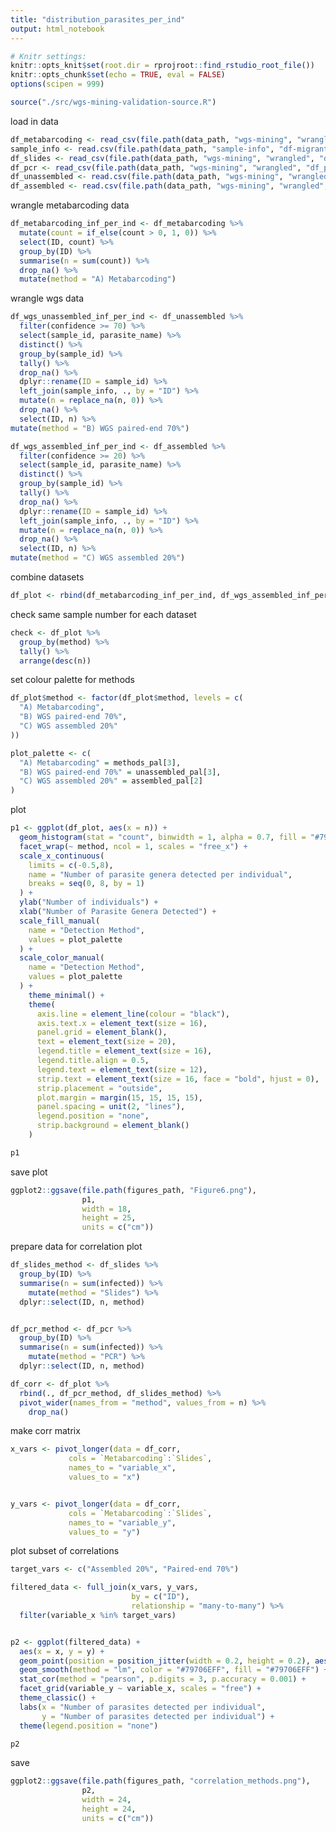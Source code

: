 ```yaml
---
title: "distribution_parasites_per_ind"
output: html_notebook
---
```


```r
# Knitr settings: 
knitr::opts_knit$set(root.dir = rprojroot::find_rstudio_root_file())
knitr::opts_chunk$set(echo = TRUE, eval = FALSE)
options(scipen = 999)
```

```r
source("./src/wgs-mining-validation-source.R")
```

load in data
```r
df_metabarcoding <- read_csv(file.path(data_path, "wgs-mining", "wrangled", "df_metabarcoding_long.csv"))
sample_info <- read.csv(file.path(data_path, "sample-info", "df-migrant-miseq.csv"))
df_slides <- read_csv(file.path(data_path, "wgs-mining", "wrangled", "df_slides_long.csv"))
df_pcr <- read_csv(file.path(data_path, "wgs-mining", "wrangled", "df_pcr_long.csv"))
df_unassembled <- read.csv(file.path(data_path, "wgs-mining", "wrangled", "df_unassembled_wgs_mining.csv"))
df_assembled <- read.csv(file.path(data_path, "wgs-mining", "wrangled", "df_assembled_wgs_mining.csv"))
```
wrangle metabarcoding data
```r
df_metabarcoding_inf_per_ind <- df_metabarcoding %>%
  mutate(count = if_else(count > 0, 1, 0)) %>%
  select(ID, count) %>% 
  group_by(ID) %>%
  summarise(n = sum(count)) %>%
  drop_na() %>% 
  mutate(method = "A) Metabarcoding")
```

wrangle wgs data
```r
df_wgs_unassembled_inf_per_ind <- df_unassembled %>%
  filter(confidence >= 70) %>%
  select(sample_id, parasite_name) %>% 
  distinct() %>%
  group_by(sample_id) %>%
  tally() %>%
  drop_na() %>% 
  dplyr::rename(ID = sample_id) %>%
  left_join(sample_info, ., by = "ID") %>%
  mutate(n = replace_na(n, 0)) %>%
  drop_na() %>%
  select(ID, n) %>%
mutate(method = "B) WGS paired-end 70%")
```

```r
df_wgs_assembled_inf_per_ind <- df_assembled %>%
  filter(confidence >= 20) %>%
  select(sample_id, parasite_name) %>% 
  distinct() %>%
  group_by(sample_id) %>%
  tally() %>%
  drop_na() %>% 
  dplyr::rename(ID = sample_id) %>%
  left_join(sample_info, ., by = "ID") %>%
  mutate(n = replace_na(n, 0)) %>%
  drop_na() %>%
  select(ID, n) %>%
mutate(method = "C) WGS assembled 20%")
```

combine datasets
```r
df_plot <- rbind(df_metabarcoding_inf_per_ind, df_wgs_assembled_inf_per_ind, df_wgs_unassembled_inf_per_ind)
```

check same sample number for each dataset
```r
check <- df_plot %>%
  group_by(method) %>%
  tally() %>%
  arrange(desc(n))
```

set colour palette for methods
```r
df_plot$method <- factor(df_plot$method, levels = c(
  "A) Metabarcoding",
  "B) WGS paired-end 70%",
  "C) WGS assembled 20%"
))

plot_palette <- c(
  "A) Metabarcoding" = methods_pal[3],  
  "B) WGS paired-end 70%" = unassembled_pal[3],
  "C) WGS assembled 20%" = assembled_pal[2] 
)
```

plot
```r
p1 <- ggplot(df_plot, aes(x = n)) +
  geom_histogram(stat = "count", binwidth = 1, alpha = 0.7, fill = "#79706EFF", color = "#79706EFF") +
  facet_wrap(~ method, ncol = 1, scales = "free_x") +  
  scale_x_continuous(
    limits = c(-0.5,8),
    name = "Number of parasite genera detected per individual", 
    breaks = seq(0, 8, by = 1) 
  ) +  
  ylab("Number of individuals") +
  xlab("Number of Parasite Genera Detected") +
  scale_fill_manual(
    name = "Detection Method",
    values = plot_palette
  ) +
  scale_color_manual(
    name = "Detection Method",
    values = plot_palette
  ) +
    theme_minimal() +
    theme(
      axis.line = element_line(colour = "black"),
      axis.text.x = element_text(size = 16),
      panel.grid = element_blank(),
      text = element_text(size = 20),
      legend.title = element_text(size = 16),
      legend.title.align = 0.5,
      legend.text = element_text(size = 12),
      strip.text = element_text(size = 16, face = "bold", hjust = 0),
      strip.placement = "outside",
      plot.margin = margin(15, 15, 15, 15),
      panel.spacing = unit(2, "lines"),  
      legend.position = "none",
      strip.background = element_blank()
    )

p1
```

save plot
```r
ggplot2::ggsave(file.path(figures_path, "Figure6.png"), 
                p1,
                width = 18,
                height = 25,
                units = c("cm"))
```

prepare data for correlation plot
```r
df_slides_method <- df_slides %>%
  group_by(ID) %>%
  summarise(n = sum(infected)) %>%
    mutate(method = "Slides") %>%
  dplyr::select(ID, n, method)


df_pcr_method <- df_pcr %>%
  group_by(ID) %>%
  summarise(n = sum(infected)) %>%
    mutate(method = "PCR") %>%
  dplyr::select(ID, n, method)

df_corr <- df_plot %>%
  rbind(., df_pcr_method, df_slides_method) %>%
  pivot_wider(names_from = "method", values_from = n) %>%
    drop_na()

```

make corr matrix
```r
x_vars <- pivot_longer(data = df_corr,
             cols = `Metabarcoding`:`Slides`,
             names_to = "variable_x",
             values_to = "x")


y_vars <- pivot_longer(data = df_corr,
             cols = `Metabarcoding`:`Slides`,
             names_to = "variable_y",
             values_to = "y")
```

plot subset of correlations
```r
target_vars <- c("Assembled 20%", "Paired-end 70%")

filtered_data <- full_join(x_vars, y_vars, 
                           by = c("ID"), 
                           relationship = "many-to-many") %>%
  filter(variable_x %in% target_vars)


p2 <- ggplot(filtered_data) + 
  aes(x = x, y = y) +
  geom_point(position = position_jitter(width = 0.2, height = 0.2), aes(alpha = 0.001), color = "#79706EFF") +
  geom_smooth(method = "lm", color = "#79706EFF", fill = "#79706EFF") +
  stat_cor(method = "pearson", p.digits = 3, p.accuracy = 0.001) +
  facet_grid(variable_y ~ variable_x, scales = "free") +
  theme_classic() +
  labs(x = "Number of parasites detected per individual",
       y = "Number of parasites detected per individual") +
  theme(legend.position = "none")

p2

```

save
```r
ggplot2::ggsave(file.path(figures_path, "correlation_methods.png"), 
                p2,
                width = 24,
                height = 24,
                units = c("cm"))
```

